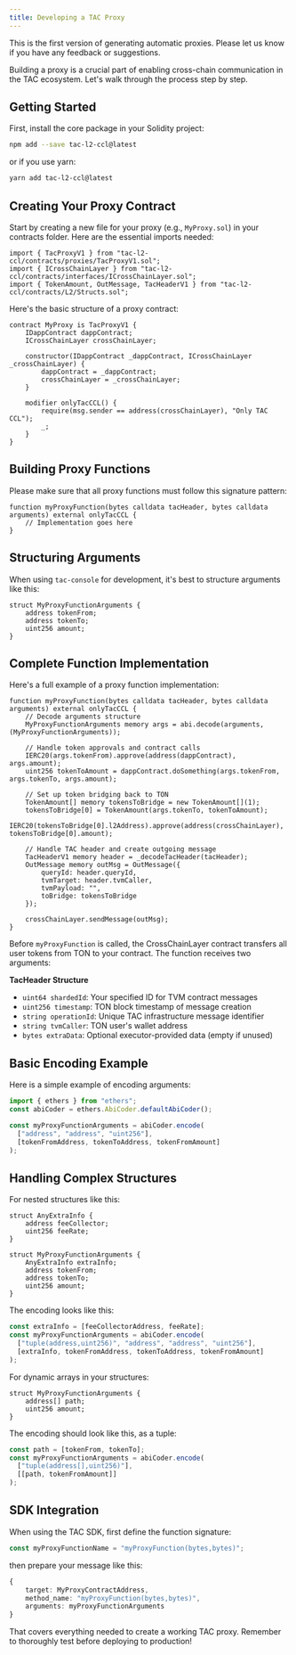 ```yaml
---
title: Developing a TAC Proxy
---
```


<Warning>

This is the first version of generating automatic proxies. Please let us know if you have any feedback or suggestions.

</Warning>

Building a proxy is a crucial part of enabling cross-chain communication in the TAC ecosystem. Let's walk through the process step by step.

## Getting Started

First, install the core package in your Solidity project:

```bash
npm add --save tac-l2-ccl@latest
```

or if you use yarn:

```bash
yarn add tac-l2-ccl@latest
```

## Creating Your Proxy Contract

Start by creating a new file for your proxy (e.g., `MyProxy.sol`) in your contracts folder. Here are the essential imports needed:

```solidity
import { TacProxyV1 } from "tac-l2-ccl/contracts/proxies/TacProxyV1.sol";
import { ICrossChainLayer } from "tac-l2-ccl/contracts/interfaces/ICrossChainLayer.sol";
import { TokenAmount, OutMessage, TacHeaderV1 } from "tac-l2-ccl/contracts/L2/Structs.sol";
```

Here's the basic structure of a proxy contract:

```solidity
contract MyProxy is TacProxyV1 {
    IDappContract dappContract;
    ICrossChainLayer crossChainLayer;

    constructor(IDappContract _dappContract, ICrossChainLayer _crossChainLayer) {
        dappContract = _dappContract;
        crossChainLayer = _crossChainLayer;
    }

    modifier onlyTacCCL() {
        require(msg.sender == address(crossChainLayer), "Only TAC CCL");
        _;
    }
}
```

## Building Proxy Functions

Please make sure that all proxy functions must follow this signature pattern:

```solidity
function myProxyFunction(bytes calldata tacHeader, bytes calldata arguments) external onlyTacCCL {
    // Implementation goes here
}
```

## Structuring Arguments

When using `tac-console` for development, it's best to structure arguments like this:

```solidity
struct MyProxyFunctionArguments {
    address tokenFrom;
    address tokenTo;
    uint256 amount;
}
```

## Complete Function Implementation

Here's a full example of a proxy function implementation:

```solidity
function myProxyFunction(bytes calldata tacHeader, bytes calldata arguments) external onlyTacCCL {
    // Decode arguments structure
    MyProxyFunctionArguments memory args = abi.decode(arguments, (MyProxyFunctionArguments));

    // Handle token approvals and contract calls
    IERC20(args.tokenFrom).approve(address(dappContract), args.amount);
    uint256 tokenToAmount = dappContract.doSomething(args.tokenFrom, args.tokenTo, args.amount);

    // Set up token bridging back to TON
    TokenAmount[] memory tokensToBridge = new TokenAmount[](1);
    tokensToBridge[0] = TokenAmount(args.tokenTo, tokenToAmount);
    IERC20(tokensToBridge[0].l2Address).approve(address(crossChainLayer), tokensToBridge[0].amount);

    // Handle TAC header and create outgoing message
    TacHeaderV1 memory header = _decodeTacHeader(tacHeader);
    OutMessage memory outMsg = OutMessage({
        queryId: header.queryId,
        tvmTarget: header.tvmCaller,
        tvmPayload: "",
        toBridge: tokensToBridge
    });

    crossChainLayer.sendMessage(outMsg);
}
```

Before `myProxyFunction` is called, the CrossChainLayer contract transfers all user tokens from TON to your contract. The function receives two arguments:

**TacHeader Structure**

- `uint64 shardedId`: Your specified ID for TVM contract messages
- `uint256 timestamp`: TON block timestamp of message creation
- `string operationId`: Unique TAC infrastructure message identifier
- `string tvmCaller`: TON user's wallet address
- `bytes extraData`: Optional executor-provided data (empty if unused)

## Basic Encoding Example

Here is a simple example of encoding arguments:

```typescript
import { ethers } from "ethers";
const abiCoder = ethers.AbiCoder.defaultAbiCoder();

const myProxyFunctionArguments = abiCoder.encode(
  ["address", "address", "uint256"],
  [tokenFromAddress, tokenToAddress, tokenFromAmount]
);
```

## Handling Complex Structures

For nested structures like this:

```solidity
struct AnyExtraInfo {
    address feeCollector;
    uint256 feeRate;
}

struct MyProxyFunctionArguments {
    AnyExtraInfo extraInfo;
    address tokenFrom;
    address tokenTo;
    uint256 amount;
}
```

The encoding looks like this:

```typescript
const extraInfo = [feeCollectorAddress, feeRate];
const myProxyFunctionArguments = abiCoder.encode(
  ["tuple(address,uint256)", "address", "address", "uint256"],
  [extraInfo, tokenFromAddress, tokenToAddress, tokenFromAmount]
);
```

For dynamic arrays in your structures:

```solidity
struct MyProxyFunctionArguments {
    address[] path;
    uint256 amount;
}
```

The encoding should look like this, as a tuple:

```typescript
const path = [tokenFrom, tokenTo];
const myProxyFunctionArguments = abiCoder.encode(
  ["tuple(address[],uint256)"],
  [[path, tokenFromAmount]]
);
```

## SDK Integration

When using the TAC SDK, first define the function signature:

```typescript
const myProxyFunctionName = "myProxyFunction(bytes,bytes)";
```

then prepare your message like this:

```typescript
{
    target: MyProxyContractAddress,
    method_name: "myProxyFunction(bytes,bytes)",
    arguments: myProxyFunctionArguments
}
```

That covers everything needed to create a working TAC proxy. Remember to thoroughly test before deploying to production!
